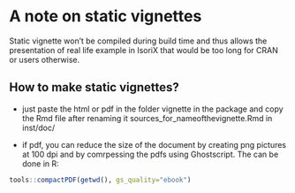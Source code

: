 # A note on static vignettes

Static vignette won't be compiled during build time and thus allows the presentation of real life example in IsoriX that would be too long for CRAN or users otherwise.

## How to make static vignettes?

* just paste the html or pdf in the folder vignette in the package and copy the Rmd file after renaming it sources_for_nameofthevignette.Rmd in inst/doc/

* if pdf, you can reduce the size of the document by creating png pictures at 100 dpi and by comrpessing the pdfs using Ghostscript. The can be done in R:

```r
tools::compactPDF(getwd(), gs_quality="ebook")
```
